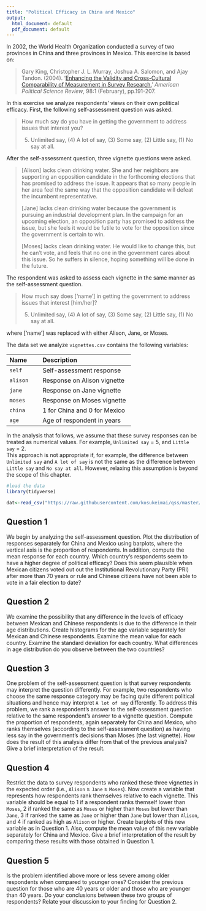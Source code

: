 ```yaml
---
title: "Political Efficacy in China and Mexico"
output:
  html_document: default
  pdf_document: default
---
```


In 2002, the World Health Organization conducted a survey of two
provinces in China and three provinces in Mexico. This
exercise is based on: 

> Gary King, Christopher J. L. Murray, Joshua A. Salomon, and Ajay Tandon. (2004). '[Enhancing the Validity and Cross-Cultural Comparability of Measurement in Survey Research.]( https://doi.org/10.1017/S000305540400108X)' *American Political Science Review*, 98:1 (February), pp.191-207.
  
In this exercise we analyze respondents' views on their own political efficacy.  First, the following self-assessment question was asked.

>  How much say do you have in getting the government to address issues that interest you?
>
>  (5) Unlimited say, (4) A lot of say, (3) Some say, (2) Little say, (1) No say at all.

After the self-assessment question, three vignette questions were
asked.

>  [Alison] lacks clean drinking water. She and her neighbors are supporting an opposition candidate in the forthcoming elections that has promised to address the issue. It appears that so many people in her area feel the same way that the opposition candidate will defeat the incumbent representative.
>
>  [Jane] lacks clean drinking water because the government is pursuing an industrial development plan. In the campaign for an upcoming election, an opposition party has promised to address the issue, but she feels it would be futile to vote for the opposition since the government is certain to win.
>
>  [Moses] lacks clean drinking water. He would like to change this, but he can't vote, and feels that no one in the government cares about this issue. So he suffers in silence, hoping something will be done in the future.

The respondent was asked to assess each vignette in the same manner as
the self-assessment question.

>  How much say does ['name'] in getting the government to address issues that interest [him/her]?
>
>  (5) Unlimited say, (4) A lot of say, (3) Some say, (2) Little say, (1) No say at all.

where ['name'] was replaced with either Alison, Jane, or Moses.

The data set we analyze `vignettes.csv` contains the following variables:

-------------------------------------------------------------------------------
 Name                 Description
 -------------------- ---------------------------------------------------------
 `self`               Self-assessment response 
 
 `alison`             Response on Alison vignette 
 
 `jane`               Response on Jane vignette 
 
 `moses`              Response on Moses vignette
 
 `china`              1 for China and 0 for Mexico  
 
 `age`                 Age of respondent in years 
------------------------------------------------------------------------------

In the analysis that follows, we assume
that these survey responses can be treated as numerical values.  For
example, `Unlimited say` = 5, and `Little say` = 2.  
This approach is not appropriate if, for example, the
difference between `Unlimited say` and `A lot of say` is 
not the same as the difference between `Little say` and `No say at all`.  However, relaxing this
assumption is beyond the scope of this chapter.

```r
#load the data
library(tidyverse)

dat<-read_csv("https://raw.githubusercontent.com/kosukeimai/qss/master/MEASUREMENT/vignettes.csv")
```


## Question 1

We begin by analyzing the self-assessment question.  Plot the
distribution of responses separately for China and Mexico using
barplots, where the vertical axis is the proportion of respondents.
In addition, compute the mean response for each country.  Which country's
respondents seem to have a higher degree of
political efficacy?  Does this seem plausible when Mexican citizens 
voted out out the Institutional Revolutionary Party (PRI) 
after more than 70 years or rule and Chinese citizens have not been able to vote
in a fair election to date?

## Question 2

We examine the possibility that any difference in the levels of
efficacy between Mexican and Chinese respondents is due to the
difference in their age distributions.  Create histograms for the
age variable separately for Mexican and Chinese respondents. Examine the mean value for each country. Examine the standard deviation for each country. What differences in age distribution do
you observe between the two countries?  

## Question 3

One problem of the self-assessment question is that survey
respondents may interpret the question differently.  For example,
two respondents who choose the same response category may be facing quite
different political situations and hence may interpret `A lot of say` 
differently.  To address this problem, we rank a
respondent's answer to the self-assessment question relative to the
same respondent's answer to a vignette question.  Compute the
proportion of respondents, again separately for China and Mexico,
who ranks themselves (according to the self-assessment question) as
having less say in the government's decisions than Moses (the last
vignette).  How does the result of this analysis differ from that of
the previous analysis?  Give a brief interpretation of the result.
  
## Question 4
  
Restrict the data to survey respondents who ranked these three vignettes
in the expected order (i.e., `Alison` $\ge$ `Jane` $\ge$
`Moses`).  Now create a variable that represents how respondents
rank themselves relative to each vignette.  This variable should
be equal to 1 if a respondent ranks themself lower than
`Moses`, 2 if ranked the same as `Moses` or higher than
`Moses` but lower than `Jane`, 3 if ranked the same as `Jane`
or higher than `Jane` but lower than `Alison`, and 4 if ranked as high as `Alison` or higher.  Create barplots of this new
variable as in Question 1. Also,
compute the mean value of this new variable separately for China and
Mexico.  Give a brief interpretation of the result by comparing
these results with those obtained in Question 1.

## Question 5

Is the problem identified above more or less severe among older
respondents when compared to younger ones?  Consider the previous
question for those who are 40 years or older and those
who are younger than 40 years.  Do your conclusions between these 
two groups of respondents?
Relate your discussion to your finding for Question 2.

